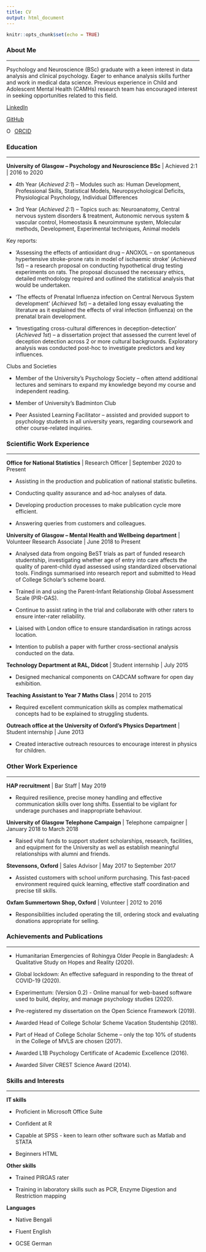 ```yaml
---
title: CV
output: html_document
---
```


```r
knitr::opts_chunk$set(echo = TRUE)
```


### **About Me**
***
<div class ="row">

<div class = "col-md-11">
Psychology and Neuroscience (BSc) graduate with a keen interest in data analysis and clinical psychology. Eager to enhance analysis skills further and work in medical data science. Previous experience in Child and Adolescent Mental Health (CAMHs) research team has encouraged interest in seeking opportunities related to this field.

</div>

[LinkedIn]("https://www.linkedin.com/in/rifah-abdullah-60b239151/")

[GitHub]("https://github.com/r-abdullah")


  <div itemscope itemtype="https://schema.org/Person"><a itemprop="sameAs" content="ORCID ID" href="https://orcid.org/0000-0001-8966-2171" target="orcid.widget" rel="me noopener noreferrer" style="vertical-align:top;"><img src="https://orcid.org/sites/default/files/images/orcid_16x16.png" style="width:1em;margin-right:.5em;" alt="ORCID iD icon">ORCID</a>
  </div>
</div>


### **Education**
***

**University of Glasgow – Psychology and Neuroscience BSc** | Achieved 2:1 | 2016 to 2020

* 4th Year (*Achieved 2:1*) – Modules such as: Human Development, Professional Skills, Statistical Models, Neuropsychological Deficits, Physiological Psychology, Individual Differences

* 3rd Year (*Achieved 2:1*) – Topics such as: Neuroanatomy, Central nervous system disorders & treatment, Autonomic nervous system & vascular control, Homeostasis & neuroimmune system, Molecular methods, Development, Experimental techniques, Animal models

Key reports: 

* ‘Assessing the effects of antioxidant drug – ANOXOL – on spontaneous hypertensive stroke-prone rats in model of ischaemic stroke’ (*Achieved 1st*) – a research proposal on conducting hypothetical drug testing experiments on rats. The proposal discussed the necessary ethics, detailed methodology required and outlined the statistical analysis that would be undertaken.

* ‘The effects of Prenatal Influenza infection on Central Nervous System development’ (*Achieved 1st*) – a detailed long essay evaluating the literature as it explained the effects of viral infection (influenza) on the prenatal brain development.

* ‘Investigating cross-cultural differences in deception-detection’ (*Achieved 1st*) – a dissertation project that assessed the current level of deception detection across 2 or more cultural backgrounds. Exploratory analysis was conducted post-hoc to investigate predictors and key influences.

Clubs and Societies

* Member of the University’s Psychology Society – often attend additional lectures and seminars to expand my knowledge beyond my course and independent reading.

* Member of University’s Badminton Club

* Peer Assisted Learning Facilitator – assisted and provided support to psychology students in all university years,  regarding coursework and other course-related inquiries.
 

### **Scientific Work Experience**
***

**Office for National Statistics** | Research Officer | September 2020 to Present

*	Assisting in the production and publication of national statistic bulletins.

*	Conducting quality assurance and ad-hoc analyses of data.

*	Developing production processes to make publication cycle more efficient.

*	Answering queries from customers and colleagues.


**University of Glasgow – Mental Health and Wellbeing department** | Volunteer Research Associate | June 2018 to Present

* Analysed data from ongoing BeST trials as part of funded research studentship, investigating whether age of entry into care affects the quality of parent-child dyad assessed using standardized observational tools. Findings summarised into research report and submitted to Head of College Scholar’s scheme board.

* Trained in and using the Parent-Infant Relationship Global Assessment Scale (PIR-GAS).

* Continue to assist rating in the trial and collaborate with other raters to ensure inter-rater reliability.

* Liaised with London office to ensure standardisation in ratings across location.

* Intention to publish a paper with further cross-sectional analysis conducted on the data.


**Technology Department at RAL, Didcot** | Student internship | July 2015

* Designed mechanical components on CADCAM software for open day exhibition.


**Teaching Assistant to Year 7 Maths Class** | 2014 to 2015

* Required excellent communication skills as complex mathematical concepts had to be explained to struggling students.


**Outreach office at the University of Oxford’s Physics Department** | Student internship | June 2013

* Created interactive outreach resources to encourage interest in physics for children.


### **Other Work Experience**
***

**HAP recruitment** | Bar Staff | May 2019

* Required resilience, precise money handling and effective communication skills over long shifts. Essential to be vigilant for underage purchases and inappropriate behaviour.


**University of Glasgow Telephone Campaign** | Telephone campaigner | January 2018 to March 2018 

* Raised vital funds to support student scholarships, research, facilities, and equipment for the University as well as establish meaningful relationships with alumni and friends.


**Stevensons, Oxford** | Sales Advisor | May 2017 to September 2017

* Assisted customers with school uniform purchasing. This fast-paced environment required quick learning, effective staff coordination and precise till skills. 


**Oxfam Summertown Shop, Oxford** | Volunteer | 2012 to 2016

* Responsibilities included operating the till, ordering stock and evaluating donations appropriate for selling.


### **Achievements and Publications**
***

* Humanitarian Emergencies of Rohingya Older People in Bangladesh: A Qualitative Study on Hopes and Reality (2020).

* Global lockdown: An effective safeguard in responding to the threat of COVID-19 (2020).

* Experimentum: (Version 0.2) - Online manual for web-based software used to build, deploy, and manage psychology studies (2020).

* Pre-registered my dissertation on the Open Science Framework (2019).

* Awarded Head of College Scholar Scheme Vacation Studentship (2018).

* Part of Head of College Scholar Scheme – only the top 10% of students in the College of MVLS are chosen (2017).

* Awarded L1B Psychology Certificate of Academic Excellence (2016).

* Awarded Silver CREST Science Award (2014).
 

### **Skills and Interests** 
***

**IT skills**

* Proficient in Microsoft Office Suite 

* Confident at R  

* Capable at SPSS - keen to learn other software such as Matlab and STATA 

* Beginners HTML

**Other skills**

* Trained PIRGAS rater

* Training in laboratory skills such as PCR, Enzyme Digestion and Restriction mapping

**Languages**

* Native Bengali

* Fluent English

* GCSE German
